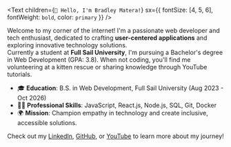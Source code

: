 <Text
  children={`👋 Hello, I'm Bradley Matera!`}
  sx={{ fontSize: [4, 5, 6], fontWeight: `bold`, color: `primary` }}
/>

Welcome to my corner of the internet! I'm a passionate web developer and tech enthusiast, dedicated to crafting **user-centered applications** and exploring innovative technology solutions.  
Currently a student at **Full Sail University**, I'm pursuing a Bachelor's degree in Web Development (GPA: 3.8). When not coding, you'll find me volunteering at a kitten rescue or sharing knowledge through YouTube tutorials.

- 🎓 **Education**: B.S. in Web Development, Full Sail University (Aug 2023 - Oct 2026)
- 👨‍💻 **Professional Skills**: JavaScript, React.js, Node.js, SQL, Git, Docker
- 🌍 **Mission**: Champion empathy in technology and create inclusive, accessible solutions.

Check out my [LinkedIn](https://linkedin.com/in/championingempatheticwebsolutionsthroughcode), [GitHub](https://github.com/BradleyMatera), or [YouTube](https://www.youtube.com/@bradmatera) to learn more about my journey!